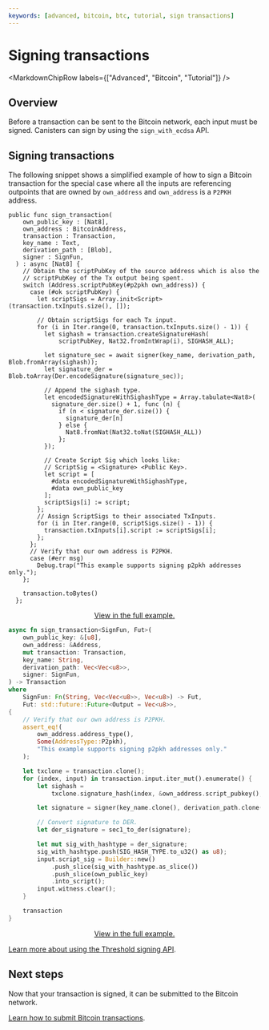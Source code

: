 ```yaml
---
keywords: [advanced, bitcoin, btc, tutorial, sign transactions]
---
```



# Signing transactions

<MarkdownChipRow labels={["Advanced", "Bitcoin", "Tutorial"]} />

## Overview

Before a transaction can be sent to the Bitcoin network, each input must be
signed. Canisters can sign by using the `sign_with_ecdsa` API.

## Signing transactions

The following snippet shows a simplified example of how to sign a Bitcoin transaction for the special case where all the inputs are referencing outpoints that are owned by `own_address` and `own_address` is a `P2PKH` address.

<Tabs groupId="languages">
<TabItem value="motoko" label="Motoko" default>

```motoko
public func sign_transaction(
    own_public_key : [Nat8],
    own_address : BitcoinAddress,
    transaction : Transaction,
    key_name : Text,
    derivation_path : [Blob],
    signer : SignFun,
  ) : async [Nat8] {
    // Obtain the scriptPubKey of the source address which is also the
    // scriptPubKey of the Tx output being spent.
    switch (Address.scriptPubKey(#p2pkh own_address)) {
      case (#ok scriptPubKey) {
        let scriptSigs = Array.init<Script>(transaction.txInputs.size(), []);

        // Obtain scriptSigs for each Tx input.
        for (i in Iter.range(0, transaction.txInputs.size() - 1)) {
          let sighash = transaction.createSignatureHash(
              scriptPubKey, Nat32.fromIntWrap(i), SIGHASH_ALL);

          let signature_sec = await signer(key_name, derivation_path, Blob.fromArray(sighash));
          let signature_der = Blob.toArray(Der.encodeSignature(signature_sec));

          // Append the sighash type.
          let encodedSignatureWithSighashType = Array.tabulate<Nat8>(
            signature_der.size() + 1, func (n) {
              if (n < signature_der.size()) {
                signature_der[n]
              } else {
                Nat8.fromNat(Nat32.toNat(SIGHASH_ALL))
              };
          });

          // Create Script Sig which looks like:
          // ScriptSig = <Signature> <Public Key>.
          let script = [
            #data encodedSignatureWithSighashType,
            #data own_public_key
          ];
          scriptSigs[i] := script;
        };
        // Assign ScriptSigs to their associated TxInputs.
        for (i in Iter.range(0, scriptSigs.size() - 1)) {
          transaction.txInputs[i].script := scriptSigs[i];
        };
      };
      // Verify that our own address is P2PKH.
      case (#err msg)
        Debug.trap("This example supports signing p2pkh addresses only.");
    };

    transaction.toBytes()
  };

```
<a href="https://github.com/dfinity/examples/blob/0f0ca7df352a1b7953d80ac8ec19767deea359db/motoko/basic_bitcoin/src/basic_bitcoin/src/BitcoinWallet.mo#L161">
    <div align="center">View in the full example.</div>
</a>
</TabItem>
<TabItem value="rust" label="Rust" default>

```rust
async fn sign_transaction<SignFun, Fut>(
    own_public_key: &[u8],
    own_address: &Address,
    mut transaction: Transaction,
    key_name: String,
    derivation_path: Vec<Vec<u8>>,
    signer: SignFun,
) -> Transaction
where
    SignFun: Fn(String, Vec<Vec<u8>>, Vec<u8>) -> Fut,
    Fut: std::future::Future<Output = Vec<u8>>,
{
    // Verify that our own address is P2PKH.
    assert_eq!(
        own_address.address_type(),
        Some(AddressType::P2pkh),
        "This example supports signing p2pkh addresses only."
    );

    let txclone = transaction.clone();
    for (index, input) in transaction.input.iter_mut().enumerate() {
        let sighash =
            txclone.signature_hash(index, &own_address.script_pubkey(), SIG_HASH_TYPE.to_u32());

        let signature = signer(key_name.clone(), derivation_path.clone(), sighash.to_vec()).await;

        // Convert signature to DER.
        let der_signature = sec1_to_der(signature);

        let mut sig_with_hashtype = der_signature;
        sig_with_hashtype.push(SIG_HASH_TYPE.to_u32() as u8);
        input.script_sig = Builder::new()
            .push_slice(sig_with_hashtype.as_slice())
            .push_slice(own_public_key)
            .into_script();
        input.witness.clear();
    }

    transaction
}
```
<a href="https://github.com/dfinity/examples/blob/0f0ca7df352a1b7953d80ac8ec19767deea359db/rust/basic_bitcoin/src/basic_bitcoin/src/bitcoin_wallet.rs#L236C1-L275C2">
    <div align="center">View in the full example.</div>
</a>
</TabItem>
</Tabs>

[Learn more about using the Threshold signing API](/docs/current/developer-docs/smart-contracts/signatures/t-ecdsa).

## Next steps

Now that your transaction is signed, it can be submitted to the Bitcoin network.

[Learn how to submit Bitcoin transactions](submit-transactions.mdx).
